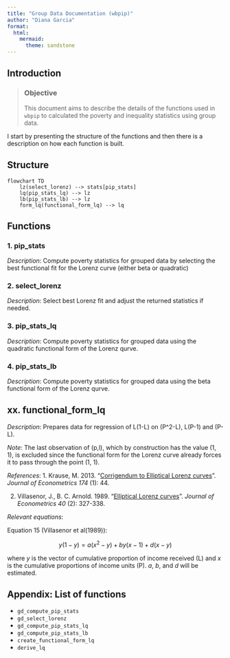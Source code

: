 ```yaml
---
title: "Group Data Documentation (wbpip)"
author: "Diana Garcia"
format: 
  html:
    mermaid:
      theme: sandstone
---
```


## Introduction

> ### Objective
>
> This document aims to describe the details of the functions used in `wbpip` to calculated the poverty and inequality statistics using group data.

I start by presenting the structure of the functions and then there is a description on how each function is built.

## Structure

```mermaid
flowchart TD
    lz(select_lorenz) --> stats[pip_stats]
    lq(pip_stats_lq) --> lz
    lb(pip_stats_lb) --> lz  
    form_lq(functional_form_lq) --> lq

```


## Functions

### 1. pip_stats

*Description*: Compute poverty statistics for grouped data by selecting the best functional fit for the Lorenz curve (either beta or quadratic)

### 2. select_lorenz

*Description*: Select best Lorenz fit and adjust the returned statistics if needed.

### 3. pip_stats_lq

*Description*: Compute poverty statistics for grouped data using the quadratic functional form of the Lorenz qurve.

### 4. pip_stats_lb

*Description*: Compute poverty statistics for grouped data using the beta functional form of the Lorenz qurve.

## xx. functional_form_lq

*Description*: Prepares data for regression of L(1-L) on (P^2-L), L(P-1) and (P-L). 

*Note*: The last observation of (p,l), which by construction has the value (1, 1), is excluded since the functional form for the Lorenz curve already forces it to pass through the point (1, 1). 

*References*: 
1. Krause, M. 2013. "[Corrigendum to Elliptical Lorenz curves](https://doi.org/10.1016/j.jeconom.2013.01.001)". *Journal of Econometrics 174* (1): 44.

2. Villasenor, J., B. C. Arnold. 1989. "[Elliptical Lorenz curves](https://doi.org/10.1016/0304-4076(89)90089-4)". *Journal of Econometrics 40* (2): 327-338.

*Relevant equations*:

Equation 15 (Villasenor et al(1989)):

$$y(1-y) = a(x^2-y) + by(x-1) + d(x-y)$$

where $y$ is the vector of cumulative proportion of income received (L) and $x$ is the cumulative proportions of income units (P). $a$, $b$, and $d$ will be estimated.

## Appendix: List of functions

- `gd_compute_pip_stats`
- `gd_select_lorenz`
- `gd_compute_pip_stats_lq`
- `gd_compute_pip_stats_lb`
- `create_functional_form_lq`
- `derive_lq`







